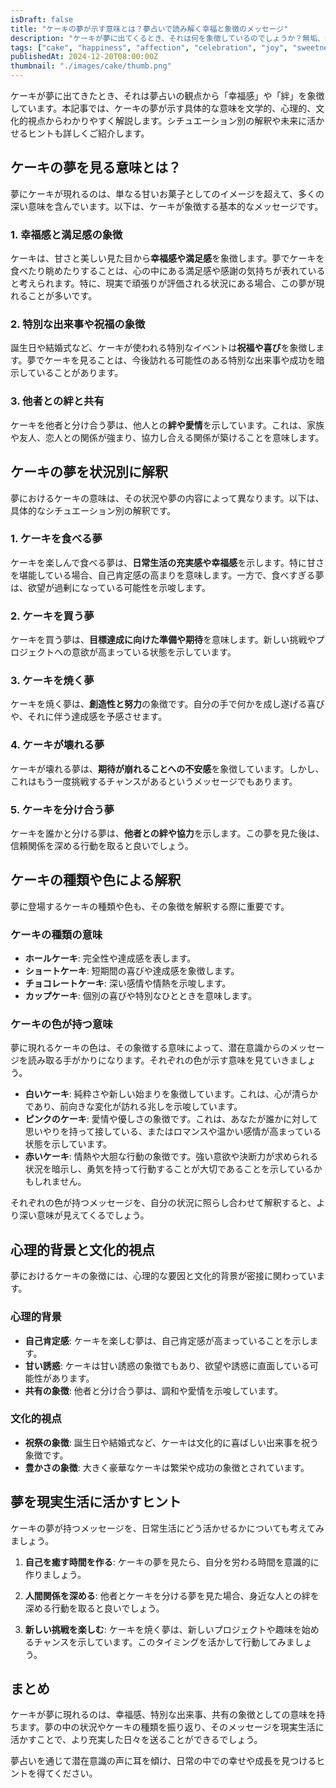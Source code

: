 ```yaml
---
isDraft: false
title: "ケーキの夢が示す意味とは？夢占いで読み解く幸福と象徴のメッセージ"
description: "ケーキが夢に出てくるとき、それは何を象徴しているのでしょうか？無垢、幸福、絆、そして文化的背景を交えながら、夢占いの視点でケーキの意味を詳しく解説します。"
tags: ["cake", "happiness", "affection", "celebration", "joy", "sweetness", "family-love"]
publishedAt: 2024-12-20T08:00:00Z
thumbnail: "./images/cake/thumb.png"
---
```


ケーキが夢に出てきたとき、それは夢占いの観点から「幸福感」や「絆」を象徴しています。本記事では、ケーキの夢が示す具体的な意味を文学的、心理的、文化的視点からわかりやすく解説します。シチュエーション別の解釈や未来に活かせるヒントも詳しくご紹介します。

<TableOfContents />

<AdUnit />

## ケーキの夢を見る意味とは？

夢にケーキが現れるのは、単なる甘いお菓子としてのイメージを超えて、多くの深い意味を含んでいます。以下は、ケーキが象徴する基本的なメッセージです。

### 1. 幸福感と満足感の象徴

ケーキは、甘さと美しい見た目から<strong>幸福感や満足感</strong>を象徴します。夢でケーキを食べたり眺めたりすることは、心の中にある満足感や感謝の気持ちが表れていると考えられます。特に、現実で頑張りが評価される状況にある場合、この夢が現れることが多いです。

### 2. 特別な出来事や祝福の象徴

誕生日や結婚式など、ケーキが使われる特別なイベントは<strong>祝福や喜び</strong>を象徴します。夢でケーキを見ることは、今後訪れる可能性のある特別な出来事や成功を暗示していることがあります。

### 3. 他者との絆と共有

ケーキを他者と分け合う夢は、他人との<strong>絆や愛情</strong>を示しています。これは、家族や友人、恋人との関係が強まり、協力し合える関係が築けることを意味します。

<AdUnit />

## ケーキの夢を状況別に解釈

夢におけるケーキの意味は、その状況や夢の内容によって異なります。以下は、具体的なシチュエーション別の解釈です。

### 1. ケーキを食べる夢

ケーキを楽しんで食べる夢は、<strong>日常生活の充実感や幸福感</strong>を示します。特に甘さを堪能している場合、自己肯定感の高まりを意味します。一方で、食べすぎる夢は、欲望が過剰になっている可能性を示唆します。

### 2. ケーキを買う夢

ケーキを買う夢は、<strong>目標達成に向けた準備や期待</strong>を意味します。新しい挑戦やプロジェクトへの意欲が高まっている状態を示しています。

### 3. ケーキを焼く夢

ケーキを焼く夢は、<strong>創造性と努力</strong>の象徴です。自分の手で何かを成し遂げる喜びや、それに伴う達成感を予感させます。

### 4. ケーキが壊れる夢

ケーキが壊れる夢は、<strong>期待が崩れることへの不安感</strong>を象徴しています。しかし、これはもう一度挑戦するチャンスがあるというメッセージでもあります。

### 5. ケーキを分け合う夢

ケーキを誰かと分ける夢は、<strong>他者との絆や協力</strong>を示します。この夢を見た後は、信頼関係を深める行動を取ると良いでしょう。

<AdUnit />

## ケーキの種類や色による解釈

夢に登場するケーキの種類や色も、その象徴を解釈する際に重要です。

### ケーキの種類の意味

- <strong>ホールケーキ</strong>: 完全性や達成感を表します。
- <strong>ショートケーキ</strong>: 短期間の喜びや達成感を象徴します。
- <strong>チョコレートケーキ</strong>: 深い感情や情熱を示唆します。
- <strong>カップケーキ</strong>: 個別の喜びや特別なひとときを意味します。

### ケーキの色が持つ意味

夢に現れるケーキの色は、その象徴する意味によって、潜在意識からのメッセージを読み取る手がかりになります。それぞれの色が示す意味を見ていきましょう。

- <strong>白いケーキ</strong>:
  純粋さや新しい始まりを象徴しています。これは、心が清らかであり、前向きな変化が訪れる兆しを示唆しています。
- <strong>ピンクのケーキ</strong>:
  愛情や優しさの象徴です。これは、あなたが誰かに対して思いやりを持って接している、またはロマンスや温かい感情が高まっている状態を示しています。
- <strong>赤いケーキ</strong>:
  情熱や大胆な行動の象徴です。強い意欲や決断力が求められる状況を暗示し、勇気を持って行動することが大切であることを示しているかもしれません。

それぞれの色が持つメッセージを、自分の状況に照らし合わせて解釈すると、より深い意味が見えてくるでしょう。

<AdUnit />

## 心理的背景と文化的視点

夢におけるケーキの象徴には、心理的な要因と文化的背景が密接に関わっています。

### 心理的背景

- <strong>自己肯定感</strong>: ケーキを楽しむ夢は、自己肯定感が高まっていることを示します。
- <strong>甘い誘惑</strong>: ケーキは甘い誘惑の象徴でもあり、欲望や誘惑に直面している可能性があります。
- <strong>共有の象徴</strong>: 他者と分け合う夢は、調和や愛情を示唆しています。

### 文化的視点

- <strong>祝祭の象徴</strong>: 誕生日や結婚式など、ケーキは文化的に喜ばしい出来事を祝う象徴です。
- <strong>豊かさの象徴</strong>: 大きく豪華なケーキは繁栄や成功の象徴とされています。

<AdUnit />

## 夢を現実生活に活かすヒント

ケーキの夢が持つメッセージを、日常生活にどう活かせるかについても考えてみましょう。

1. <strong>自己を癒す時間を作る</strong>: ケーキの夢を見たら、自分を労わる時間を意識的に作りましょう。

2. <strong>人間関係を深める</strong>: 他者とケーキを分ける夢を見た場合、身近な人との絆を深める行動を取ると良いでしょう。

3. <strong>新しい挑戦を楽しむ</strong>:
   ケーキを焼く夢は、新しいプロジェクトや趣味を始めるチャンスを示しています。このタイミングを活かして行動してみましょう。

<AdUnit />

## まとめ

ケーキが夢に現れるのは、幸福感、特別な出来事、共有の象徴としての意味を持ちます。夢の中の状況やケーキの種類を振り返り、そのメッセージを現実生活に活かすことで、より充実した日々を送ることができるでしょう。

夢占いを通じて潜在意識の声に耳を傾け、日常の中での幸せや成長を見つけるヒントを得てください。
